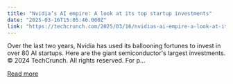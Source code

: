 ```yaml
---
title: "Nvidia’s AI empire: A look at its top startup investments"
date: "2025-03-16T15:05:46.000Z"
link: "https://techcrunch.com/2025/03/16/nvidias-ai-empire-a-look-at-its-top-startup-investments/"
---
```


Over the last two years, Nvidia has used its ballooning fortunes to invest in over 80 AI startups. Here are the giant semiconductor's largest investments.
© 2024 TechCrunch. All rights reserved. For p...

[Read more](https://techcrunch.com/2025/03/16/nvidias-ai-empire-a-look-at-its-top-startup-investments/)
